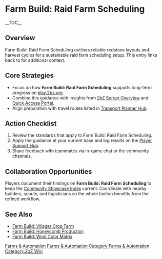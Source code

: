 {{Short description|Farm Build: Raid Farm Scheduling outlines reliable redstone layouts and harvest cycles for a sustainable raid farm scheduling setup}}
= Farm Build: Raid Farm Scheduling =
{{2bZ Navbox}}
__TOC__

== Overview ==
Farm Build: Raid Farm Scheduling outlines reliable redstone layouts and harvest cycles for
a sustainable raid farm scheduling setup. This entry links back to [[Category:Farms &
Automation|Farms & Automation]] for additional context.

== Core Strategies ==
* Focus on how '''Farm Build: Raid Farm Scheduling''' supports long-term progress on [[play.2bz.org]].
* Combine this guidance with insights from [[2bZ Server Overview]] and [[Quick Access Portal]].
* Align preparation with travel routes listed in [[Transport Planner Hub]].

== Action Checklist ==
# Review the [[Category:Farms & Automation|Farms & Automation]] standards that apply to Farm Build: Raid Farm Scheduling.
# Apply the guidance at your current base and log results on the [[Player Support Hub]].
# Share feedback with teammates via in-game chat or the community channels.

== Collaboration Opportunities ==
Players document their findings on '''Farm Build: Raid Farm Scheduling''' to keep the
[[Community Showcase Index]] current. Coordinate with nearby builders, scouts, and
logisticians so the whole faction benefits from the refined workflow.

== See Also ==
* [[Farm Build: Villager Crop Farm]]
* [[Farm Build: Honeycomb Production]]
* [[Farm Build: Wool Color Matrix]]

[[Category:Farms & Automation]]
[[Category:2bZ Wiki]]
